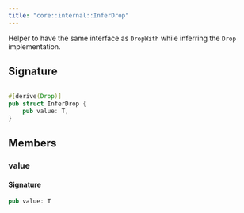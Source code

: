 ```yaml
---
title: "core::internal::InferDrop"
---
```


Helper to have the same interface as `DropWith` while inferring the `Drop` implementation.



## Signature

```rust

#[derive(Drop)]
pub struct InferDrop {
    pub value: T,
}
```


## Members

### value


#### Signature

```rust
pub value: T
```


